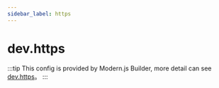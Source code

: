 ```yaml
---
sidebar_label: https
---
```


# dev.https

:::tip
This config is provided by Modern.js Builder, more detail can see [dev.https](https://modernjs.dev/builder/en/api/config-dev.html#devhttps)。
:::


<Main />
